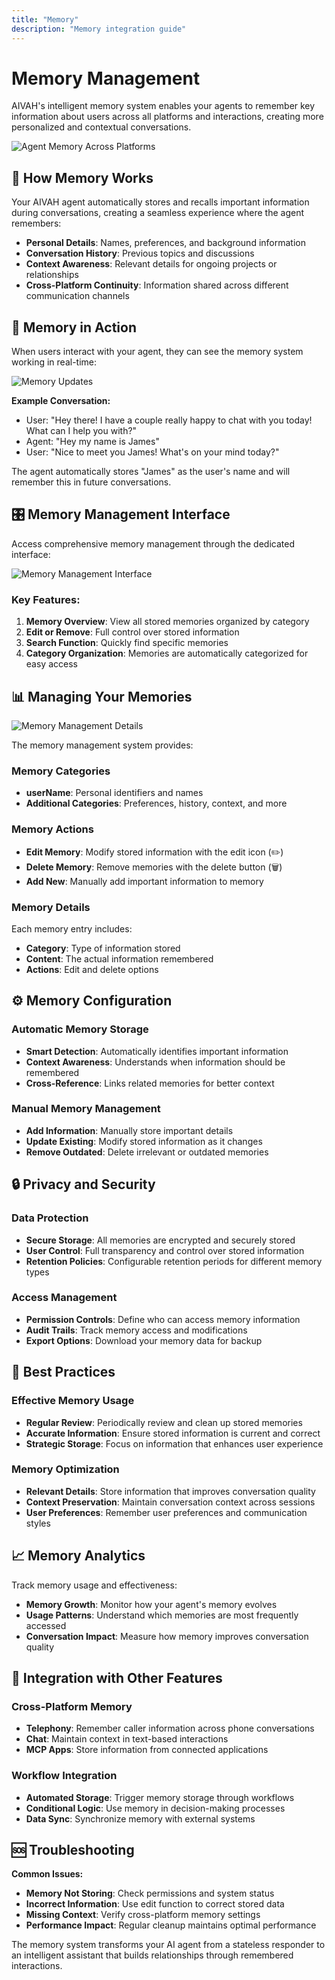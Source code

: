 ```yaml
---
title: "Memory"
description: "Memory integration guide"
---
```


# Memory Management

AIVAH's intelligent memory system enables your agents to remember key information about users across all platforms and interactions, creating more personalized and contextual conversations.

![Agent Memory Across Platforms](/integration/Integerations%20/Agent%20Remember%20Key%20Information%20about%20you%20across%20platform%20.png)

## 🧠 How Memory Works

Your AIVAH agent automatically stores and recalls important information during conversations, creating a seamless experience where the agent remembers:

- **Personal Details**: Names, preferences, and background information
- **Conversation History**: Previous topics and discussions
- **Context Awareness**: Relevant details for ongoing projects or relationships
- **Cross-Platform Continuity**: Information shared across different communication channels

## 💬 Memory in Action

When users interact with your agent, they can see the memory system working in real-time:

![Memory Updates](/integration/Integerations%20/Memory%20is%20Updates%20.png)

**Example Conversation:**
- User: "Hey there! I have a couple really happy to chat with you today! What can I help you with?"
- Agent: "Hey my name is James"
- User: "Nice to meet you James! What's on your mind today?"

The agent automatically stores "James" as the user's name and will remember this in future conversations.

## 🎛️ Memory Management Interface

Access comprehensive memory management through the dedicated interface:

![Memory Management Interface](/integration/Integerations%20/Integerations%20-%20Memory.png)

### Key Features:

1. **Memory Overview**: View all stored memories organized by category
2. **Edit or Remove**: Full control over stored information
3. **Search Function**: Quickly find specific memories
4. **Category Organization**: Memories are automatically categorized for easy access

## 📊 Managing Your Memories

![Memory Management Details](/integration/Integerations%20/Memory%20-%20Manage%20your%20memories%20here%20that%20Agent%20Stored%20.png)

The memory management system provides:

### Memory Categories
- **userName**: Personal identifiers and names
- **Additional Categories**: Preferences, history, context, and more

### Memory Actions
- **Edit Memory**: Modify stored information with the edit icon (✏️)
- **Delete Memory**: Remove memories with the delete button (🗑️)
- **Add New**: Manually add important information to memory

### Memory Details
Each memory entry includes:
- **Category**: Type of information stored
- **Content**: The actual information remembered
- **Actions**: Edit and delete options

## ⚙️ Memory Configuration

### Automatic Memory Storage
- **Smart Detection**: Automatically identifies important information
- **Context Awareness**: Understands when information should be remembered
- **Cross-Reference**: Links related memories for better context

### Manual Memory Management
- **Add Information**: Manually store important details
- **Update Existing**: Modify stored information as it changes
- **Remove Outdated**: Delete irrelevant or outdated memories

## 🔒 Privacy and Security

### Data Protection
- **Secure Storage**: All memories are encrypted and securely stored
- **User Control**: Full transparency and control over stored information
- **Retention Policies**: Configurable retention periods for different memory types

### Access Management
- **Permission Controls**: Define who can access memory information
- **Audit Trails**: Track memory access and modifications
- **Export Options**: Download your memory data for backup

## 🚀 Best Practices

### Effective Memory Usage
- **Regular Review**: Periodically review and clean up stored memories
- **Accurate Information**: Ensure stored information is current and correct
- **Strategic Storage**: Focus on information that enhances user experience

### Memory Optimization
- **Relevant Details**: Store information that improves conversation quality
- **Context Preservation**: Maintain conversation context across sessions
- **User Preferences**: Remember user preferences and communication styles

## 📈 Memory Analytics

Track memory usage and effectiveness:
- **Memory Growth**: Monitor how your agent's memory evolves
- **Usage Patterns**: Understand which memories are most frequently accessed
- **Conversation Impact**: Measure how memory improves conversation quality

## 🔧 Integration with Other Features

### Cross-Platform Memory
- **Telephony**: Remember caller information across phone conversations
- **Chat**: Maintain context in text-based interactions
- **MCP Apps**: Store information from connected applications

### Workflow Integration
- **Automated Storage**: Trigger memory storage through workflows
- **Conditional Logic**: Use memory in decision-making processes
- **Data Sync**: Synchronize memory with external systems

## 🆘 Troubleshooting

**Common Issues:**
- **Memory Not Storing**: Check permissions and system status
- **Incorrect Information**: Use edit function to correct stored data
- **Missing Context**: Verify cross-platform memory settings
- **Performance Impact**: Regular cleanup maintains optimal performance

The memory system transforms your AI agent from a stateless responder to an intelligent assistant that builds relationships through remembered interactions.
